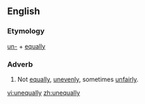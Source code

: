 ==English==

===Etymology===
[[un-]] + [[equally]]

===Adverb===
{{en-adv}}

#Not [[equally]], [[unevenly]], sometimes [[unfairly]].

[[vi:unequally]]
[[zh:unequally]]